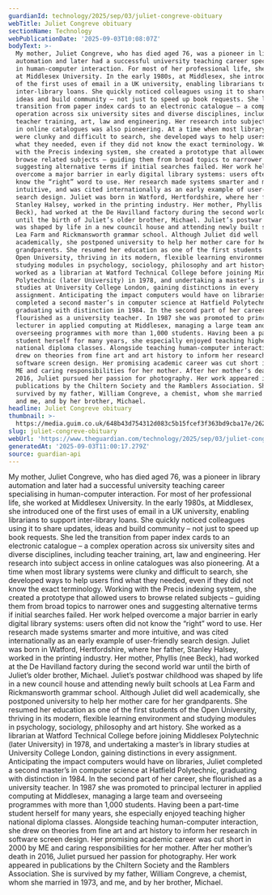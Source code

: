 ```yaml
---
guardianId: technology/2025/sep/03/juliet-congreve-obituary
webTitle: Juliet Congreve obituary
sectionName: Technology
webPublicationDate: '2025-09-03T10:08:07Z'
bodyText: >-
  My mother, Juliet Congreve, who has died aged 76, was a pioneer in library
  automation and later had a successful university teaching career specialising
  in human-computer interaction. For most of her professional life, she worked
  at Middlesex University. In the early 1980s, at Middlesex, she introduced one
  of the first uses of email in a UK university, enabling librarians to support
  inter-library loans. She quickly noticed colleagues using it to share updates,
  ideas and build community – not just to speed up book requests. She led the
  transition from paper index cards to an electronic catalogue – a complex
  operation across six university sites and diverse disciplines, including
  teacher training, art, law and engineering. Her research into subject access
  in online catalogues was also pioneering. At a time when most library systems
  were clunky and difficult to search, she developed ways to help users find
  what they needed, even if they did not know the exact terminology. Working
  with the Precis indexing system, she created a prototype that allowed users to
  browse related subjects – guiding them from broad topics to narrower ones and
  suggesting alternative terms if initial searches failed. Her work helped
  overcome a major barrier in early digital library systems: users often did not
  know the “right” word to use. Her research made systems smarter and more
  intuitive, and was cited internationally as an early example of user-friendly
  search design. Juliet was born in Watford, Hertfordshire, where her father,
  Stanley Halsey, worked in the printing industry. Her mother, Phyllis (nee
  Beck), had worked at the De Havilland factory during the second world war
  until the birth of Juliet’s older brother, Michael. Juliet’s postwar childhood
  was shaped by life in a new council house and attending newly built schools at
  Lea Farm and Rickmansworth grammar school. Although Juliet did well
  academically, she postponed university to help her mother care for her
  grandparents. She resumed her education as one of the first students of the
  Open University, thriving in its modern, flexible learning environment and
  studying modules in psychology, sociology, philosophy and art history. She
  worked as a librarian at Watford Technical College before joining Middlesex
  Polytechnic (later University) in 1978, and undertaking a master’s in library
  studies at University College London, gaining distinctions in every
  assignment. Anticipating the impact computers would have on libraries, Juliet
  completed a second master’s in computer science at Hatfield Polytechnic,
  graduating with distinction in 1984. In the second part of her career, she
  flourished as a university teacher. In 1987 she was promoted to principal
  lecturer in applied computing at Middlesex, managing a large team and
  overseeing programmes with more than 1,000 students. Having been a part-time
  student herself for many years, she especially enjoyed teaching higher
  national diploma classes. Alongside teaching human-computer interaction, she
  drew on theories from fine art and art history to inform her research in
  software screen design. Her promising academic career was cut short in 2000 by
  ME and caring responsibilities for her mother. After her mother’s death in
  2016, Juliet pursued her passion for photography. Her work appeared in
  publications by the Chiltern Society and the Ramblers Association. She is
  survived by my father, William Congreve, a chemist, whom she married in 1973,
  and me, and by her brother, Michael.
headline: Juliet Congreve obituary
thumbnail: >-
  https://media.guim.co.uk/648b43d754312d083c5b15fcef3f363bd9cba17e/262_164_2648_2118/500.jpg
slug: juliet-congreve-obituary
webUrl: 'https://www.theguardian.com/technology/2025/sep/03/juliet-congreve-obituary'
generatedAt: '2025-09-03T11:00:17.279Z'
source: guardian-api
---
```

My mother, Juliet Congreve, who has died aged 76, was a pioneer in library automation and later had a successful university teaching career specialising in human-computer interaction. For most of her professional life, she worked at Middlesex University. In the early 1980s, at Middlesex, she introduced one of the first uses of email in a UK university, enabling librarians to support inter-library loans. She quickly noticed colleagues using it to share updates, ideas and build community – not just to speed up book requests. She led the transition from paper index cards to an electronic catalogue – a complex operation across six university sites and diverse disciplines, including teacher training, art, law and engineering. Her research into subject access in online catalogues was also pioneering. At a time when most library systems were clunky and difficult to search, she developed ways to help users find what they needed, even if they did not know the exact terminology. Working with the Precis indexing system, she created a prototype that allowed users to browse related subjects – guiding them from broad topics to narrower ones and suggesting alternative terms if initial searches failed. Her work helped overcome a major barrier in early digital library systems: users often did not know the “right” word to use. Her research made systems smarter and more intuitive, and was cited internationally as an early example of user-friendly search design. Juliet was born in Watford, Hertfordshire, where her father, Stanley Halsey, worked in the printing industry. Her mother, Phyllis (nee Beck), had worked at the De Havilland factory during the second world war until the birth of Juliet’s older brother, Michael. Juliet’s postwar childhood was shaped by life in a new council house and attending newly built schools at Lea Farm and Rickmansworth grammar school. Although Juliet did well academically, she postponed university to help her mother care for her grandparents. She resumed her education as one of the first students of the Open University, thriving in its modern, flexible learning environment and studying modules in psychology, sociology, philosophy and art history. She worked as a librarian at Watford Technical College before joining Middlesex Polytechnic (later University) in 1978, and undertaking a master’s in library studies at University College London, gaining distinctions in every assignment. Anticipating the impact computers would have on libraries, Juliet completed a second master’s in computer science at Hatfield Polytechnic, graduating with distinction in 1984. In the second part of her career, she flourished as a university teacher. In 1987 she was promoted to principal lecturer in applied computing at Middlesex, managing a large team and overseeing programmes with more than 1,000 students. Having been a part-time student herself for many years, she especially enjoyed teaching higher national diploma classes. Alongside teaching human-computer interaction, she drew on theories from fine art and art history to inform her research in software screen design. Her promising academic career was cut short in 2000 by ME and caring responsibilities for her mother. After her mother’s death in 2016, Juliet pursued her passion for photography. Her work appeared in publications by the Chiltern Society and the Ramblers Association. She is survived by my father, William Congreve, a chemist, whom she married in 1973, and me, and by her brother, Michael.
